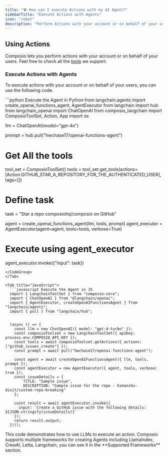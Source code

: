 ```yaml
---
title: "🛠️ How can I execute Actions with my AI Agent?"
sidebarTitle: "Execute Actions with Agents"
icon: "robot"
description: "Perform Actions with your account or on behalf of your users with Agents"
---
```

## Using Actions

Composio lets you perform actions with your account or on behalf of your users. Feel free to check all the [tools](https://app.composio.dev/apps) we support. 

### Execute Actions with Agents

To execute actions with your account or on behalf of your users, you can use the following code.

<Tabs>
<Tab title="Python">
<CodeGroup>
```python Execute the Agent in Python
from langchain.agents import create_openai_functions_agent, AgentExecutor
from langchain import hub
from langchain_openai import ChatOpenAI
from composio_langchain import ComposioToolSet, Action, App
import os


llm = ChatOpenAI(model="gpt-4o")

prompt = hub.pull("hwchase17/openai-functions-agent")

# Get All the tools
tool_set = ComposioToolSet()
tools = tool_set.get_tools(actions=[Action.GITHUB_STAR_A_REPOSITORY_FOR_THE_AUTHENTICATED_USER], tags=[])

# Define task
task = "Star a repo composiohq/composio on GitHub"

agent = create_openai_functions_agent(llm, tools, prompt)
agent_executor = AgentExecutor(agent=agent, tools=tools, verbose=True)

# Execute using agent_executor
agent_executor.invoke({"input": task})
```
</CodeGroup>
</Tab>

<Tab title="JavaScript">
  ```javascript Execute the Agent in JS
  import { LangchainToolSet } from "composio-core";
  import { ChatOpenAI } from "@langchain/openai";
  import { AgentExecutor, createOpenAIFunctionsAgent } from "langchain/agents";
  import { pull } from "langchain/hub";


  (async () => {
    const llm = new ChatOpenAI({ model: "gpt-4-turbo" });
    const composioToolset = new LangchainToolSet({ apiKey: process.env.COMPOSIO_API_KEY });
    const tools = await composioToolset.getActions({ actions: ["github_issues_create"] });
    const prompt = await pull("hwchase17/openai-functions-agent");

    const agent = await createOpenAIFunctionsAgent({ llm, tools, prompt });
    const agentExecutor = new AgentExecutor({ agent, tools, verbose: true });
    const issueDetails = {
        TITLE: "Sample issue",
        DESCRIPTION: "Sample issue for the repo - himanshu-dixit/custom-repo-breaking"
    };

    const result = await agentExecutor.invoke({
      input: `Create a GitHub issue with the following details: ${JSON.stringify(issueDetails)}`
    });
    return result.output;
  })();
  ```
</Tab>
</Tabs>
This code demonstrates how to use LLMs to execute an action. 
Composio supports multiple frameworks for creating Agents including LlamaIndex, CrewAI, Letta, Langchain, you can see it in the **Supported Frameworks** section.
